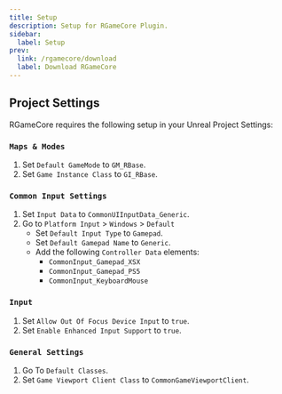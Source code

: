 ```yaml
---
title: Setup
description: Setup for RGameCore Plugin.
sidebar:
  label: Setup
prev:
  link: /rgamecore/download
  label: Download RGameCore
---
```



## Project Settings

RGameCore requires the following setup in your Unreal Project Settings:

### `Maps & Modes`

<Steps>

1. Set `Default GameMode` to `GM_RBase`.
2. Set `Game Instance Class` to `GI_RBase`.

</Steps>

### `Common Input Settings`

<Steps>

1. Set `Input Data` to `CommonUIInputData_Generic`.
2. Go to `Platform Input` > `Windows` > `Default`
   - Set `Default Input Type` to `Gamepad`.
   - Set `Default Gamepad Name` to `Generic`.
   - Add the following `Controller Data` elements:
     - `CommonInput_Gamepad_XSX`
     - `CommonInput_Gamepad_PS5`
     - `CommonInput_KeyboardMouse`

</Steps>

### `Input`

<Steps>

1. Set `Allow Out Of Focus Device Input` to `true`.
2. Set `Enable Enhanced Input Support` to `true`.

</Steps>

### `General Settings`

<Steps>

1. Go To `Default Classes`.
1. Set `Game Viewport Client Class` to `CommonGameViewportClient`.

</Steps>
